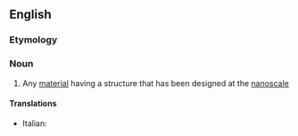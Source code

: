 {{also|Nanomaterial}}

==English==

===Etymology===
{{prefix|nano|material|lang=en}}

===Noun===
{{en-noun}}

# Any [[material]] having a structure that has been designed at the [[nanoscale]]

====Translations====
{{trans-top}}
* Italian: {{t+|it|nanomateriale|m}}
{{trans-mid}}
{{trans-bottom}}